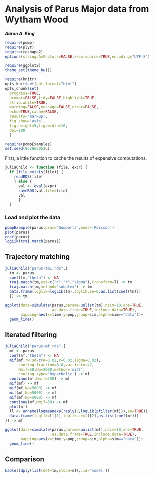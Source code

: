 %\VignetteIndexEntry{Parus major example}
%\VignetteEngine{knitr::knitr}

# Analysis of Parus Major data from Wytham Wood  
***Aaron A. King***

```r
require(pomp)
require(plyr)
require(reshape2)
options(stringsAsFactors=FALSE,keep.source=TRUE,encoding="UTF-8")

require(ggplot2)
theme_set(theme_bw())

require(knitr)
opts_knit$set(out.format="html")
opts_chunk$set(
  progress=TRUE,
  prompt=FALSE,tidy=FALSE,highlight=TRUE,
  strip.white=TRUE,
  warning=FALSE,message=FALSE,error=FALSE,
  echo=TRUE,cache=FALSE,
  results='markup',
  fig.show='asis',
  fig.height=5,fig.width=10,
  dpi=100
  )

require(pompExamples)
set.seed(862663052L)
```

First, a little function to cache the results of expensive computations.

```r
juliaChild <- function (file, expr) {
  if (file.exists(file)) {
    readRDS(file)
    } else {
      val <- eval(expr)
      saveRDS(val,file=file)
      val
      }
  }
```

### Load and plot the data

```r
pompExample(parus,proc='Gompertz',meas='Poisson')
plot(parus)
coef(parus)
logLik(traj.match(parus))
```

## Trajectory matching

```r
juliaChild("parus-tm1.rds",{
  tm <- parus
  coef(tm,"theta") <- NA
  traj.match(tm,est=c("K","r","sigma"),transform=T) -> tm
  traj.match(tm,method='subplex') -> tm
  data.frame(loglik=logLik(tm),loglik.se=0,as.list(coef(tm)))
  }) -> tm
```
```r
ggplot(data=simulate(parus,params=unlist(tm),nsim=10,obs=TRUE,
                     as.data.frame=TRUE,include.data=TRUE),
       mapping=aes(x=time,y=pop,group=sim,alpha=sim=="data"))+
  geom_line()
```

## Iterated filtering

```r
juliaChild("parus-mf.rds",{
  mf <- parus
  coef(mf,"theta") <- NA
  mif(mf,rw.sd=c(K=0.02,r=0.02,sigma=0.02),
      cooling.fraction=0.8,var.factor=2,
      Nmif=50,Np=2000,method='mif2',
      cooling.type='hyperbolic') -> mf
  continue(mf,Nmif=250) -> mf
  mif(mf) -> mf
  mif(mf,Np=5000) -> mf
  mif(mf,Np=5000) -> mf
  mif(mf,Np=5000) -> mf
  continue(mf,Nmif=50) -> mf
  plot(mf)
  ll <- unname(logmeanexp(raply(5,logLik(pfilter(mf))),se=TRUE))
  data.frame(loglik=ll[1],loglik.se=ll[2],as.list(coef(mf)))
}) -> mf
```
```r
ggplot(data=simulate(parus,params=unlist(mf),nsim=10,obs=TRUE,
                     as.data.frame=TRUE,include.data=TRUE),
       mapping=aes(x=time,y=pop,group=sim,alpha=sim=="data"))+
  geom_line()
```

## Comparison

```r
kable(ldply(list(det=tm,stoch=mf),.id='model'))
```
